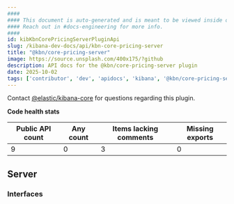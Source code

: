 ```yaml
---
####
#### This document is auto-generated and is meant to be viewed inside our experimental, new docs system.
#### Reach out in #docs-engineering for more info.
####
id: kibKbnCorePricingServerPluginApi
slug: /kibana-dev-docs/api/kbn-core-pricing-server
title: "@kbn/core-pricing-server"
image: https://source.unsplash.com/400x175/?github
description: API docs for the @kbn/core-pricing-server plugin
date: 2025-10-02
tags: ['contributor', 'dev', 'apidocs', 'kibana', '@kbn/core-pricing-server']
---
```




Contact [@elastic/kibana-core](https://github.com/orgs/elastic/teams/kibana-core) for questions regarding this plugin.

**Code health stats**

| Public API count  | Any count | Items lacking comments | Missing exports |
|-------------------|-----------|------------------------|-----------------|
| 9 | 0 | 3 | 0 |

## Server

### Interfaces
<DocDefinitionList data={kbnCorePricingServerObj.server.interfaces}/>

